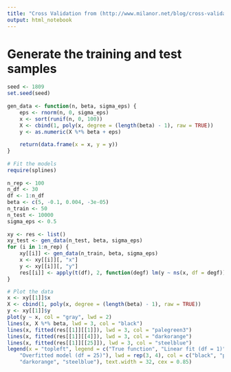 ```yaml
---
title: "Cross Validation from (http://www.milanor.net/blog/cross-validation-for-predictive-analytics-using-r/)"
output: html_notebook
---
```


# Generate the training and test samples
```r
seed <- 1809
set.seed(seed)
 
gen_data <- function(n, beta, sigma_eps) {
    eps <- rnorm(n, 0, sigma_eps)
    x <- sort(runif(n, 0, 100))
    X <- cbind(1, poly(x, degree = (length(beta) - 1), raw = TRUE))
    y <- as.numeric(X %*% beta + eps)
    
    return(data.frame(x = x, y = y))
}
 
# Fit the models
require(splines)
 
n_rep <- 100
n_df <- 30
df <- 1:n_df
beta <- c(5, -0.1, 0.004, -3e-05)
n_train <- 50
n_test <- 10000
sigma_eps <- 0.5
 
xy <- res <- list()
xy_test <- gen_data(n_test, beta, sigma_eps)
for (i in 1:n_rep) {
    xy[[i]] <- gen_data(n_train, beta, sigma_eps)
    x <- xy[[i]][, "x"]
    y <- xy[[i]][, "y"]
    res[[i]] <- apply(t(df), 2, function(degf) lm(y ~ ns(x, df = degf)))
}
```

```r
# Plot the data
x <- xy[[1]]$x
X <- cbind(1, poly(x, degree = (length(beta) - 1), raw = TRUE))
y <- xy[[1]]$y
plot(y ~ x, col = "gray", lwd = 2)
lines(x, X %*% beta, lwd = 3, col = "black")
lines(x, fitted(res[[1]][[1]]), lwd = 3, col = "palegreen3")
lines(x, fitted(res[[1]][[4]]), lwd = 3, col = "darkorange")
lines(x, fitted(res[[1]][[25]]), lwd = 3, col = "steelblue")
legend(x = "topleft", legend = c("True function", "Linear fit (df = 1)", "Best model (df = 4)", 
    "Overfitted model (df = 25)"), lwd = rep(3, 4), col = c("black", "palegreen3", 
    "darkorange", "steelblue"), text.width = 32, cex = 0.85)
```